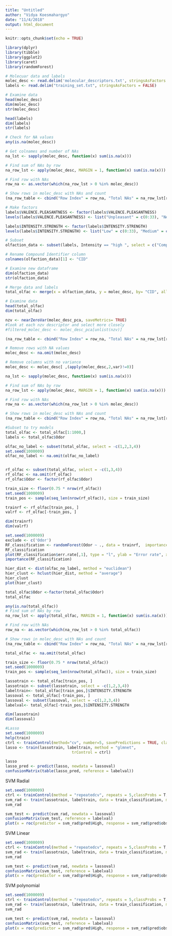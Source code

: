 ```yaml
---
title: "Untitled"
author: "Vidya Koesmahargyo"
date: "11/4/2018"
output: html_document
---
```


```r
knitr::opts_chunk$set(echo = TRUE)
```

```r
library(dplyr)
library(tibble)
library(ggplot2)
library(caret)
library(randomForest)

# Molecuar data and labels
molec_desc <- read.delim('molecular_descriptors.txt', stringsAsFactors = FALSE)
labels <- read.delim("training_set.txt", stringsAsFactors = FALSE)

# Examine data
head(molec_desc)
dim(molec_desc)
str(molec_desc)

head(labels)
dim(labels)
str(labels)

# Check for NA values
any(is.na(molec_desc))

# Get colnames and number of NAs
na_lst <- sapply(molec_desc, function(x) sum(is.na(x)))

# Find sum of NAs by row
na_row_lst <- apply(molec_desc, MARGIN = 1, function(x) sum(is.na(x)))

# Find row with NAs
row_na <- as.vector(which(na_row_lst > 0 %in% molec_desc))

# Show rows in molec_desc with NAs and count
(na_row_table <- cbind("Row Index" = row_na, "Total NAs" = na_row_lst[row_na]))
```

```r
# Make factors
labels$VALENCE.PLEASANTNESS <- factor(labels$VALENCE.PLEASANTNESS)
levels(labels$VALENCE.PLEASANTNESS) <- list("Unpleasant" = c(0:33), "Neutral" = c(34:66), "Pleasant" = c(67:100))

labels$INTENSITY.STRENGTH <- factor(labels$INTENSITY.STRENGTH)
levels(labels$INTENSITY.STRENGTH) <- list("Low" = c(0:33), "Medium" = c(34:66), "High" = c(67:100))

# Subset
olfaction_data <- subset(labels, Intensity == "high ", select = c("Compound.Identifier", "Odor", "VALENCE.PLEASANTNESS", "INTENSITY.STRENGTH"))

# Rename Compound Identifier column
colnames(olfaction_data)[1] <- "CID"

# Examine new dataframe
dim(olfaction_data)
str(olfaction_data)

# Merge data and labels
total_olfac <- merge(x = olfaction_data, y = molec_desc, by= "CID", all.x = TRUE)

# Examine data
head(total_olfac)
dim(total_olfac)

nzv <- nearZeroVar(molec_desc_pca, saveMetrics= TRUE)
#look at each nzv descriptor and select more closely
#filtered_molec_desc <- molec_desc_pca[unlist(nzv)]

(na_row_table <- cbind("Row Index" = row_na, "Total NAs" = na_row_lst[row_na]))

# Remove rows with NA values
molec_desc <- na.omit(molec_desc)

# Remove columns with no variance
molec_desc <- molec_desc[ ,(apply(molec_desc,2,var)!=0)]

na_lst <- sapply(molec_desc, function(x) sum(is.na(x)))

# Find sum of NAs by row
na_row_lst <- apply(molec_desc, MARGIN = 1, function(x) sum(is.na(x)))

# Find row with NAs
row_na <- as.vector(which(na_row_lst > 0 %in% molec_desc))

# Show rows in molec_desc with NAs and count
(na_row_table <- cbind("Row Index" = row_na, "Total NAs" = na_row_lst[row_na]))


```



```r
#Subset to try models
total_olfac <- total_olfac[1:1000,]
labels <- total_olfac$Odor

olfac_no_label <- subset(total_olfac, select = -c(1,2,3,4))
set.seed(1000009)
olfac_no_label <- na.omit(olfac_no_label)


rf_olfac <- subset(total_olfac, select = -c(1,3,4))
rf_olfac <- na.omit(rf_olfac)
rf_olfac$Odor <- factor(rf_olfac$Odor)

train_size <- floor(0.75 * nrow(rf_olfac))
set.seed(1000009)
train_pos <- sample(seq_len(nrow(rf_olfac)), size = train_size)

trainrf <- rf_olfac[train_pos, ]
valrf <- rf_olfac[-train_pos, ]

dim(trainrf)
dim(valrf)

```

```r
set.seed(1000009)
exclude <- c('Odor')
RF_classification <- randomForest(Odor ~ ., data = trainrf,  importance = TRUE, oob.times = 15, confusion = TRUE, na.action=na.roughfix)
RF_classification
plot(RF_classification$err.rate[,1], type = "l", ylab = "Error rate", xlab = "Number of trees")
importance(RF_classification)

```
```r
hier_dist <- dist(olfac_no_label, method = "euclidean")
hier_clust <- hclust(hier_dist, method = "average")
hier_clust
plot(hier_clust)
```

```r
total_olfac$Odor <-factor(total_olfac$Odor)
total_olfac
```


```r
any(is.na(total_olfac))
# Find sum of NAs by row
na_row_lst <- apply(total_olfac, MARGIN = 1, function(x) sum(is.na(x)))

# Find row with NAs
row_na <- as.vector(which(na_row_lst > 0 %in% total_olfac))

# Show rows in molec_desc with NAs and count
(na_row_table <- cbind("Row Index" = row_na, "Total NAs" = na_row_lst[row_na]))

total_olfac <- na.omit(total_olfac)

train_size <- floor(0.75 * nrow(total_olfac))
set.seed(1000009)
train_pos <- sample(seq_len(nrow(total_olfac)), size = train_size)

lassotrain <- total_olfac[train_pos, ]
lassotrain <- subset(lassotrain, select = -c(1,2,3,4))
labeltrain<- total_olfac[train_pos,]$INTENSITY.STRENGTH
lassoval <- total_olfac[-train_pos, ]
lassoval <- subset(lassoval, select = -c(1,2,3,4))
labelval<- total_olfac[-train_pos,]$INTENSITY.STRENGTH

dim(lassotrain)
dim(lassoval)


```

```r
#Lasso
set.seed(1000009)
help(train)
ctrl <- trainControl(method="cv", number=5, savePredictions = TRUE, classProbs=TRUE)
lasso <- train(lassotrain, labeltrain, method = "glmnet", 
                             trControl = ctrl)

```

```r
lasso
lasso_pred <- predict(lasso, newdata = lassoval)
confusionMatrix(table(lasso_pred, reference = labelval))

```

SVM Radial
```r
set.seed(1000009)
ctrl <- trainControl(method = "repeatedcv", repeats = 5,classProbs = T, savePredictions = T)
svm_rad <- train(lassotrain, labeltrain, data = train_classification, method = "svmRadial", tuneLength = 10, trControl = ctrl)
svm_rad
```

```r
svm_test <- predict(svm_rad, newdata = lassoval)
confusionMatrix(svm_test, reference = labelval)
plot(x = roc(predictor = svm_rad$pred$High, response = svm_rad$pred$obs)$specificities, y = roc(predictor = svm_rad$pred$High, response = svm_rad$pred$obs)$sensitivities, col= "blue", xlim = c(1, 0), type ="l", ylab = "Sensitivity", xlab = "Specificity")
```

SVM Linear
```r
set.seed(1000009)
ctrl <- trainControl(method = "repeatedcv", repeats = 5,classProbs = T, savePredictions = T)
svm_rad <- train(lassotrain, labeltrain, data = train_classification, method = "svmRadial", tuneLength = 10, trControl = ctrl)
svm_rad
```

```r
svm_test <- predict(svm_rad, newdata = lassoval)
confusionMatrix(svm_test, reference = labelval)
plot(x = roc(predictor = svm_rad$pred$High, response = svm_rad$pred$obs)$specificities, y = roc(predictor = svm_rad$pred$High, response = svm_rad$pred$obs)$sensitivities, col= "blue", xlim = c(1, 0), type ="l", ylab = "Sensitivity", xlab = "Specificity")
```

SVM polynomial
```r
set.seed(1000009)
ctrl <- trainControl(method = "repeatedcv", repeats = 5,classProbs = T, savePredictions = T)
svm_rad <- train(lassotrain, labeltrain, data = train_classification, method = "svmPoly", tuneLength = 10, trControl = ctrl)
svm_rad
```

```r
svm_test <- predict(svm_rad, newdata = lassoval)
confusionMatrix(svm_test, reference = labelval)
plot(x = roc(predictor = svm_rad$pred$High, response = svm_rad$pred$obs)$specificities, y = roc(predictor = svm_rad$pred$High, response = svm_rad$pred$obs)$sensitivities, col= "blue", xlim = c(1, 0), type ="l", ylab = "Sensitivity", xlab = "Specificity")
```